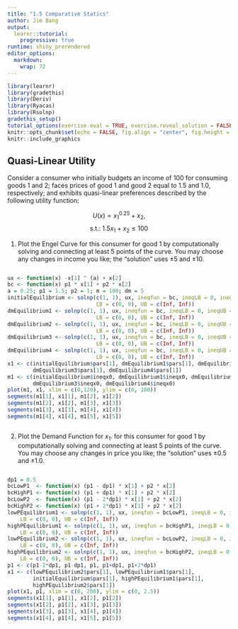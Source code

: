 ```yaml
---
title: "1.5 Comparative Statics"
author: Jim Bang
output: 
  learnr::tutorial:
    progressive: true
runtime: shiny_prerendered
editor_options: 
  markdown: 
    wrap: 72
---
```


```r
library(learnr)
library(gradethis)
library(Deriv)
library(Ryacas)
library(Rsolnp)
gradethis_setup()
tutorial_options(exercise.eval = TRUE, exercise.reveal_solution = FALSE)
knitr::opts_chunk$set(echo = FALSE, fig.align = "center", fig.height = 6, fig.width = 6)
knitr::include_graphics
```

## Quasi-Linear Utility

Consider a consumer who initially budgets an income of 100 for consuming goods 1 and 2; faces prices of good 1 and good 2 equal to 1.5 and 1.0, respectively; and exhibits quasi-linear preferences described by the following utility function:  

$$U(x) = x_1^{0.25} + x_2,$$
$$\text{s.t.: }1.5x_1+x_2 \le 100$$

1. Plot the Engel Curve for this consumer for good 1 by computationally solving and connecting at least 5 points of the curve. You may choose any changes in income you like; the "solution" uses $\pm 5$ and $\pm 10$.

```r

```

```r
ux <- function(x) -x[1] ^ (a) + x[2] 
bc <- function(x) p1 * x[1] + p2 * x[2]
a = 0.25; p1 = 1.5; p2 = 1; m = 100; dm = 5
initialEquilibrium <- solnp(c(1, 1), ux, ineqfun = bc, ineqLB = 0, ineqUB = m, 
                            LB = c(0, 0), UB = c(Inf, Inf))
dmEquilibrium1 <- solnp(c(1, 1), ux, ineqfun = bc, ineqLB = 0, ineqUB = m + dm, 
                            LB = c(0, 0), UB = c(Inf, Inf))
dmEquilibrium2 <- solnp(c(1, 1), ux, ineqfun = bc, ineqLB = 0, ineqUB = m - dm, 
                            LB = c(0, 0), UB = c(Inf, Inf))
dmEquilibrium3 <- solnp(c(1, 1), ux, ineqfun = bc, ineqLB = 0, ineqUB = m + 2*dm, 
                            LB = c(0, 0), UB = c(Inf, Inf))
dmEquilibrium4 <- solnp(c(1, 1), ux, ineqfun = bc, ineqLB = 0, ineqUB = m - 2*dm, 
                            LB = c(0, 0), UB = c(Inf, Inf))
x1 <- c(initialEquilibrium$pars[1], dmEquilibrium1$pars[1], dmEquilibrium2$pars[1],
        dmEquilibrium3$pars[1], dmEquilibrium4$pars[1])
m1 <- c(initialEquilibrium$ineqx0, dmEquilibrium1$ineqx0, dmEquilibrium2$ineqx0,
        dmEquilibrium3$ineqx0, dmEquilibrium4$ineqx0)
plot(m1, x1, xlim = c(0,120), ylim = c(0, 100))
segments(m1[1], x1[1], m1[2], x1[2])
segments(m1[2], x1[2], m1[3], x1[3])
segments(m1[3], x1[3], m1[4], x1[4])
segments(m1[4], x1[4], m1[5], x1[5])
```

```r

```

2. Plot the Demand Function for $x_1$. for this consumer for good 1 by computationally solving and connecting at least 5 points of the curve. You may choose any changes in price you like; the "solution" uses $\pm 0.5$ and $\pm 1.0$.

```r

```

```r
dp1 = 0.5
bcLowP1  <- function(x) (p1 - dp1) * x[1] + p2 * x[2]
bcHighP1 <- function(x) (p1 + dp1) * x[1] + p2 * x[2]
bcLowP2  <- function(x) (p1 - 2*dp1) * x[1] + p2 * x[2]
bcHighP2 <- function(x) (p1 + 2*dp1) * x[1] + p2 * x[2]
lowPEquilibrium1 <- solnp(c(1, 1), ux, ineqfun = bcLowP1, ineqLB = 0, ineqUB = m,
    LB = c(0, 0), UB = c(Inf, Inf))
highPEquilibrium1 <- solnp(c(1, 1), ux, ineqfun = bcHighP1, ineqLB = 0, ineqUB = m,
    LB = c(0, 0), UB = c(Inf, Inf))
lowPEquilibrium2 <- solnp(c(1, 1), ux, ineqfun = bcLowP2, ineqLB = 0, ineqUB = m,
    LB = c(0, 0), UB = c(Inf, Inf))
highPEquilibrium2 <- solnp(c(1, 1), ux, ineqfun = bcHighP2, ineqLB = 0, ineqUB = m,
    LB = c(0, 0), UB = c(Inf, Inf))
p1 <- c(p1-2*dp1, p1-dp1, p1, p1+dp1, p1+2*dp1)
x1 <- c(lowPEquilibrium2$pars[1], lowPEquilibrium1$pars[1], 
        initialEquilibrium$pars[1], highPEquilibrium1$pars[1], 
        highPEquilibrium2$pars[1])
plot(x1, p1, xlim = c(0, 200), ylim = c(0, 2.5))
segments(x1[1], p1[1], x1[2], p1[2])
segments(x1[2], p1[2], x1[3], p1[3])
segments(x1[3], p1[3], x1[4], p1[4])
segments(x1[4], p1[4], x1[5], p1[5])
```

```r

```
